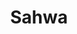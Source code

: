 ---
title: Sahwa
description: A personal national website For blogging and infographic
thumnail: /Imgs/sahwa.jpg
website: https://sahwa-qwmy.vercel.app/
Protype: web
stack:
    - Nextjs 13
---
